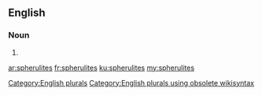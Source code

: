 ==English==

===Noun===
{{head|en}}

# {{plural of|spherulite}}

[[Category:English plurals]][[Category:English plurals using obsolete wikisyntax]]

[[ar:spherulites]]
[[fr:spherulites]]
[[ku:spherulites]]
[[my:spherulites]]